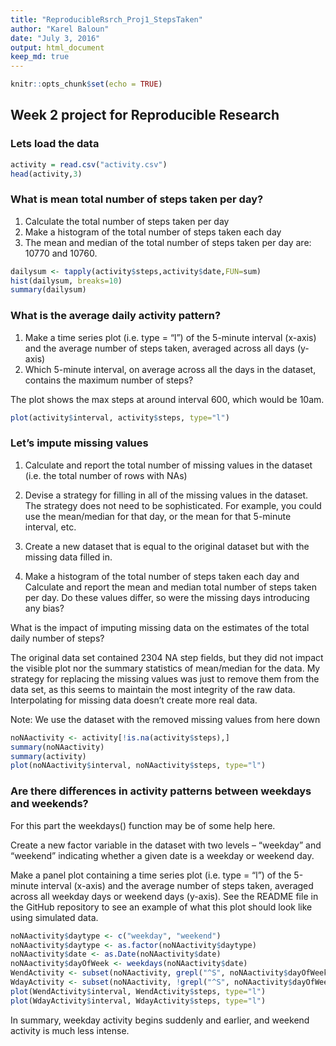 ```yaml
---
title: "ReproducibleRsrch_Proj1_StepsTaken"
author: "Karel Baloun"
date: "July 3, 2016"
output: html_document
keep_md: true
---
```


```r
knitr::opts_chunk$set(echo = TRUE)
```

## Week 2 project for Reproducible Research

### Lets load the data

```r
activity = read.csv("activity.csv")
head(activity,3)
```

### What is mean total number of steps taken per day?

1. Calculate the total number of steps taken per day
2. Make a histogram of the total number of steps taken each day
3. The mean and median of the total number of steps taken per day are: 10770 and 10760.

```r
dailysum <- tapply(activity$steps,activity$date,FUN=sum)
hist(dailysum, breaks=10)
summary(dailysum)
```

### What is the average daily activity pattern?

1. Make a time series plot (i.e. type = "l") of the 5-minute interval (x-axis) and the average number of steps taken, averaged across all days (y-axis)
2. Which 5-minute interval, on average across all the days in the dataset, contains the maximum number of steps?

The plot shows the max steps at around interval 600, which would be 10am.
    
```r
plot(activity$interval, activity$steps, type="l")
```

### Let's impute missing values

1. Calculate and report the total number of missing values in the dataset (i.e. the total number of rows with NAs)

2. Devise a strategy for filling in all of the missing values in the dataset. The strategy does not need to be sophisticated. For example, you could use the mean/median for that day, or the mean for that 5-minute interval, etc.

3. Create a new dataset that is equal to the original dataset but with the missing data filled in.

4. Make a histogram of the total number of steps taken each day and Calculate and report the mean and median total number of steps taken per day.  Do these values differ, so were the missing days introducing any bias? 

What is the impact of imputing missing data on the estimates of the total daily number of steps?

The original data set contained 2304 NA step fields, but they did not impact the visible plot nor the summary statistics of mean/median for the data.  My strategy for replacing the missing values was just to remove them from the data set, as this seems to maintain the most integrity of the raw data.  Interpolating for missing data doesn't create more real data.

Note: We use the dataset with the removed missing values from here down
    
```r
noNAactivity <- activity[!is.na(activity$steps),]
summary(noNAactivity)
summary(activity)
plot(noNAactivity$interval, noNAactivity$steps, type="l")
```

### Are there differences in activity patterns between weekdays and weekends?

For this part the weekdays() function may be of some help here. 

Create a new factor variable in the dataset with two levels – “weekday” and “weekend” indicating whether a given date is a weekday or weekend day.

Make a panel plot containing a time series plot (i.e. type = "l") of the 5-minute interval (x-axis) and the average number of steps taken, averaged across all weekday days or weekend days (y-axis). See the README file in the GitHub repository to see an example of what this plot should look like using simulated data.
    
```r
noNAactivity$daytype <- c("weekday", "weekend")
noNAactivity$daytype <- as.factor(noNAactivity$daytype)
noNAactivity$date <- as.Date(noNAactivity$date)
noNAactivity$dayOfWeek <- weekdays(noNAactivity$date)
WendActivity <- subset(noNAactivity, grepl("^S", noNAactivity$dayOfWeek), )
WdayActivity <- subset(noNAactivity, !grepl("^S", noNAactivity$dayOfWeek), )
plot(WendActivity$interval, WendActivity$steps, type="l")
plot(WdayActivity$interval, WdayActivity$steps, type="l")
```


In summary, weekday activity begins suddenly and earlier, and weekend activity is much less intense.

